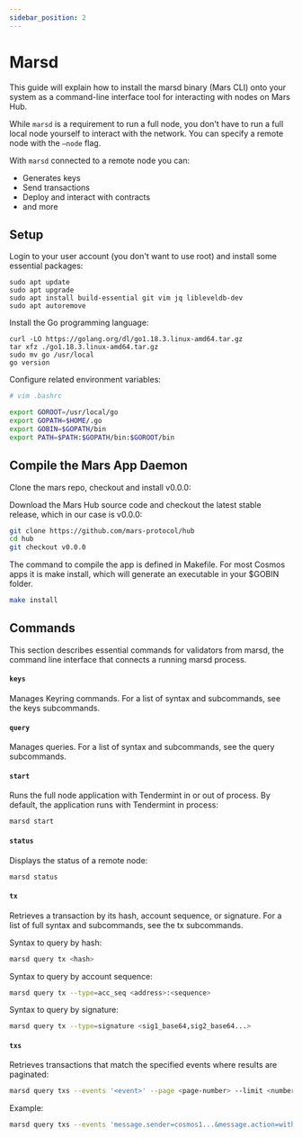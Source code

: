 ```yaml
---
sidebar_position: 2
---
```


# Marsd

This guide will explain how to install the marsd binary (Mars CLI) onto your system as a command-line interface tool for interacting with nodes on Mars Hub. 

While `marsd` is a requirement to run a full node, you don't have to run a full local node yourself to interact with the network. You can specify a remote node with the `—node` flag. 

With `marsd` connected to a remote node you can:
- Generates keys 
- Send transactions 
- Deploy and interact with contracts
- and more

## Setup

Login to your user account (you don't want to use root) and install some essential packages:

```shell
sudo apt update
sudo apt upgrade
sudo apt install build-essential git vim jq libleveldb-dev
sudo apt autoremove
```

Install the Go programming language:

```shell
curl -LO https://golang.org/dl/go1.18.3.linux-amd64.tar.gz
tar xfz ./go1.18.3.linux-amd64.tar.gz
sudo mv go /usr/local
go version
```

Configure related environment variables:

```bash
# vim .bashrc

export GOROOT=/usr/local/go
export GOPATH=$HOME/.go
export GOBIN=$GOPATH/bin
export PATH=$PATH:$GOPATH/bin:$GOROOT/bin
```

## Compile the Mars App Daemon

Clone the mars repo, checkout and install v0.0.0:

Download the Mars Hub source code and checkout the latest stable release, which in our case is v0.0.0:

```bash
git clone https://github.com/mars-protocol/hub
cd hub
git checkout v0.0.0
```
The command to compile the app is defined in Makefile. For most Cosmos apps it is make install, which will generate an executable in your $GOBIN folder. 

```bash
make install
```

## Commands

This section describes essential commands for validators from marsd, the command line interface that connects a running marsd process.

#### `keys`

Manages Keyring commands. For a list of syntax and subcommands, see the keys subcommands.

#### `query`

Manages queries. For a list of syntax and subcommands, see the query subcommands. 

#### `start`

Runs the full node application with Tendermint in or out of process. By default, the application runs with Tendermint in process:

```bash
marsd start
```

#### `status`

Displays the status of a remote node:

```bash
marsd status
```

#### `tx`

Retrieves a transaction by its hash, account sequence, or signature. For a list of full syntax and subcommands, see the tx subcommands.

Syntax to query by hash:

```bash 
marsd query tx <hash>
```

Syntax to query by account sequence:

```bash
marsd query tx --type=acc_seq <address>:<sequence>
```

Syntax to query by signature:

```bash
marsd query tx --type=signature <sig1_base64,sig2_base64...>
```

#### `txs`

Retrieves transactions that match the specified events where results are paginated:

```bash
marsd query txs --events '<event>' --page <page-number> --limit <number-of-results>
```

Example:


```bash
marsd query txs --events 'message.sender=cosmos1...&message.action=withdraw_delegator_reward' --page 1 --limit 30
```
